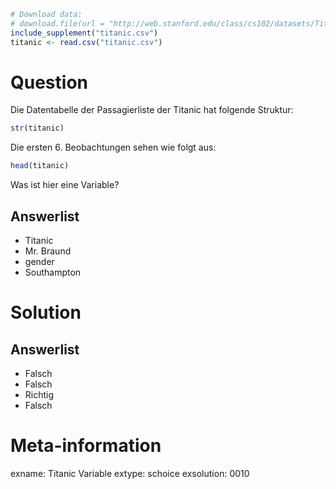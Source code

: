 ```r
# Download data:
# download.file(url = "http://web.stanford.edu/class/cs102/datasets/Titanic.csv", destfile = "titanic.csv" )
include_supplement("titanic.csv")
titanic <- read.csv("titanic.csv")
```

Question
========

Die Datentabelle der Passagierliste der Titanic hat folgende Struktur:

```r
str(titanic)
```

Die ersten 6. Beobachtungen sehen wie folgt aus:

```r
head(titanic)
```

Was ist hier eine Variable?

Answerlist
----------
* Titanic
* Mr. Braund
* gender
* Southampton

Solution
========

Answerlist
----------
* Falsch
* Falsch
* Richtig
* Falsch

Meta-information
================
exname: Titanic Variable
extype: schoice
exsolution: 0010